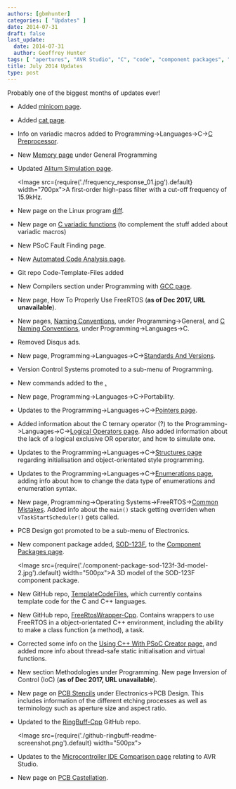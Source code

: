 ```yaml
---
authors: [gbmhunter]
categories: [ "Updates" ]
date: 2014-07-31
draft: false
last_update:
  date: 2014-07-31
  author: Geoffrey Hunter
tags: [ "apertures", "AVR Studio", "C", "code", "component packages", "C++", "dependency injection", "FreeRTOS", "GitHub", "IDEs", "inversion of control", "IOC", "microcontrollers", "PCBs", "programming", "PSoC Creator", "stencils", "updates" ]
title: July 2014 Updates
type: post
---
```


Probably one of the biggest months of updates ever!

* Added [minicom page](/programming/operating-systems/linux/programs/minicom).

* Added [cat page](/programming/operating-systems/linux/programs/cat).

* Info on variadic macros added to Programming->Languages->C->[C Preprocessor](/programming/languages/c/preprocessor).

* New [Memory page](/programming/general/memory) under General Programming

* Updated [Alitum Simulation page](/electronics/general/altium/altium-simulation).

    <Image src={require('./frequency_response_01.jpg').default} width="700px">A first-order high-pass filter with a cut-off frequency of 15.9kHz.</Image>

* New page on the Linux program [diff](/programming/operating-systems/linux/programs/diff).

* New page on [C variadic functions](/programming/languages/c/variadic-functions) (to complement the stuff added about variadic macros)

* New PSoC Fault Finding page.

* New [Automated Code Analysis page](/programming/general/automated-code-analysis).

* Git repo Code-Template-Files added

* New Compilers section under Programming with [GCC page](/programming/compilers/gcc).

* New page, How To Properly Use FreeRTOS (**as of Dec 2017, URL unavailable**).

* New pages, [Naming Conventions](/programming/general/naming-conventions), under Programming->General, and [C Naming Conventions](/programming/languages/c/c-naming-conventions), under Programming->Languages->C.

* Removed Disqus ads.

* New page, Programming->Languages->C->[Standards And Versions](/programming/languages/c/standards-and-versions).

* Version Control Systems promoted to a sub-menu of Programming.

* New commands added to the [.](/programming/version-control-systems/mercurial/mercurial-speed-guide)

* New page, Programming->Languages->C->Portability.

* Updates to the Programming->Languages->C->[Pointers page](/programming/languages/c/pointers).

* Added information about the C ternary operator (?) to the Programming->Languages->C->[Logical Operators page](/programming/languages/c/logical-operators). Also added information about the lack of a logical exclusive OR operator, and how to simulate one.

* Updates to the Programming->Languages->C->[Structures page](/programming/languages/c/structures) regarding initialisation and object-orientated style programming.

* Updates to the Programming->Languages->C->[Enumerations page](/programming/languages/c/enumerations), adding info about how to change the data type of enumerations and enumeration syntax.

* New page, Programming->Operating Systems->FreeRTOS->[Common Mistakes](/programming/operating-systems/freertos/common-mistakes). Added info about the `main()` stack getting overriden when `vTaskStartScheduler()` gets called.

* PCB Design got promoted to be a sub-menu of Electronics.

* New component package added, [SOD-123F](/pcb-design/component-packages/sod-123f-component-package/), to the [Component Packages page](/pcb-design/component-packages/).

    <Image src={require('./component-package-sod-123f-3d-model-2.jpg').default} width="500px">A 3D model of the SOD-123F component package.</Image>

* New GitHub repo, [TemplateCodeFiles](https://github.com/gbmhunter/TemplateCodeFiles), which currently contains template code for the C and C++ languages.

* New GitHub repo, [FreeRtosWrapper-Cpp](https://github.com/gbmhunter/FreeRtosWrapper-Cpp). Contains wrappers to use FreeRTOS in a object-orientated C++ environment, including the ability to make a class function (a method), a task.

* Corrected some info on the [Using C++ With PSoC Creator page](/programming/microcontrollers/psoc/using-cplusplus-with-psoc-creator), and added more info about thread-safe static initialisation and virtual functions.

* New section Methodologies under Programming. New page Inversion of Control (IoC) (**as of Dec 2017, URL unavailable**).

* New page on [PCB Stencils](/pcb-design/soldermask-stencils/) under Electronics->PCB Design. This includes information of the different etching processes as well as terminology such as aperture size and aspect ratio.

* Updated to the [RingBuff-Cpp](https://github.com/gbmhunter/RingBuff-Cpp) GitHub repo.

    <Image src={require('./github-ringbuff-readme-screenshot.png').default} width="500px"></Image>

* Updates to the [Microcontroller IDE Comparison page](/programming/general/microcontroller-ide-comparison) relating to AVR Studio.

* New page on [PCB Castellation](/pcb-design/castellation/).
